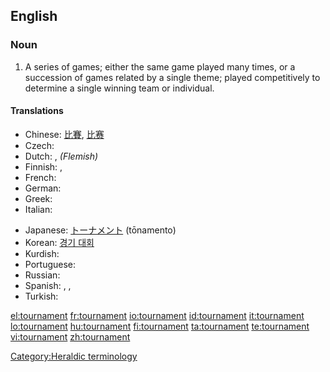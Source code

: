 ==English==
{{wikipedia}}

===Noun===
{{en-noun}}

# A series of games; either the same game played many times, or a succession of games related by a single theme; played competitively to determine a single winning team or individual.

====Translations====
{{trans-top|series of games}}
* Chinese: [[比賽]], [[比赛]]
* Czech: {{t|cs|turnaj|m}}
* Dutch: {{t|nl|toernooi|n}}, ''(Flemish)'' {{t|tornooi|n}}
* Finnish: {{t|fi|turnaus}}, {{t|fi|turnajaiset}}
* French: {{t|fr|tournoi|m}}
* German: {{t|de|Turnier|n}}
* Greek: {{t|el|πρωταθλήματα|n|sc=Grek|tr=protathlímata}} {{attention|el}}<!-- plural? -->
* Italian: {{t|it|torneo|m}}
{{trans-mid}}
* Japanese: [[トーナメント]] (tōnamento)
* Korean: [[경기 대회]]
* Kurdish: {{term|ده‌وری|sc=ku-Arab}}
* Portuguese: {{t|pt|torneio|m}}
* Russian: {{t|ru|турниры|sc=Cyrl}} {{attention|ru}}<!-- plural? -->
* Spanish: {{t|es|torneo|m}}, {{t|es|justa|f}}, 
* Turkish: {{t|tr|turnuva}}
{{trans-bottom}}

[[Category:Heraldic terminology]]

[[el:tournament]]
[[fr:tournament]]
[[io:tournament]]
[[id:tournament]]
[[it:tournament]]
[[lo:tournament]]
[[hu:tournament]]
[[fi:tournament]]
[[ta:tournament]]
[[te:tournament]]
[[vi:tournament]]
[[zh:tournament]]